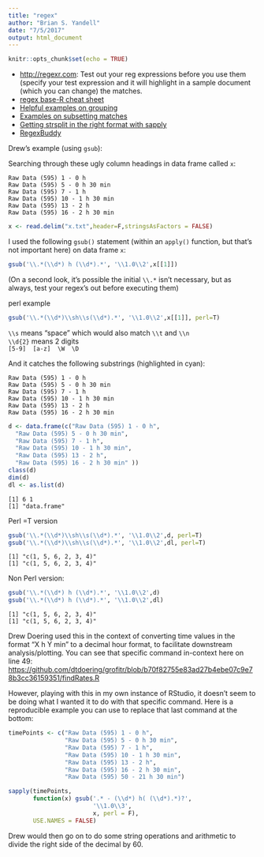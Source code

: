 ```yaml
---
title: "regex"
author: "Brian S. Yandell"
date: "7/5/2017"
output: html_document
---
```


```r
knitr::opts_chunk$set(echo = TRUE)
```

- <http://regexr.com>: Test out your reg expressions before you use them (specify your test expression and it will highlight in a sample document (which you can change) the matches.
- [regex base-R cheat sheet](http://www.endmemo.com/program/R/grep.php)
- [Helpful examples on grouping](http://www.regular-expressions.info/rlanguage.html)
- [Examples on subsetting matches](http://www.dummies.com/how-to/content/how-to-use-regular-expressions-in-r.html)
- [Getting strsplit in the right format with sapply](http://www.r-bloggers.com/regular-expressions-in-r-vs-rstudio/)
- [RegexBuddy](http://www.regexbuddy.com/rlanguage.html) 


Drew’s example (using `gsub`): 

Searching through these ugly column headings in data frame called `x`:

```
Raw Data (595) 1 - 0 h  
Raw Data (595) 5 - 0 h 30 min 
Raw Data (595) 7 - 1 h  
Raw Data (595) 10 - 1 h 30 min 
Raw Data (595) 13 - 2 h  
Raw Data (595) 16 - 2 h 30 min 
```

```r
x <- read.delim("x.txt",header=F,stringsAsFactors = FALSE)
```

I used the following `gsub()` statement (within an `apply()` function, but that’s not important here) on data frame `x`:

```r
gsub('\\.*(\\d*) h (\\d*).*', '\\1.0\\2',x[[1]])
```

(On a second look, it’s possible the initial `\\.*` isn’t necessary, but as always, test your regex’s out before executing them)

perl example

```r
gsub('\\.*(\\d*)\\sh\\s(\\d*).*', '\\1.0\\2',x[[1]], perl=T)
```

`\\s` means “space” which would also match `\\t` and `\\n`  
`\\d{2}` means 2 digits  
`[5-9]  [a-z]  \W  \D`

And it catches the following substrings (highlighted in cyan):

```
Raw Data (595) 1 - 0 h  
Raw Data (595) 5 - 0 h 30 min 
Raw Data (595) 7 - 1 h  
Raw Data (595) 10 - 1 h 30 min 
Raw Data (595) 13 - 2 h  
Raw Data (595) 16 - 2 h 30 min 
```

```r
d <- data.frame(c("Raw Data (595) 1 - 0 h",  
  "Raw Data (595) 5 - 0 h 30 min",
  "Raw Data (595) 7 - 1 h",
  "Raw Data (595) 10 - 1 h 30 min",
  "Raw Data (595) 13 - 2 h",
  "Raw Data (595) 16 - 2 h 30 min" ))
class(d)
dim(d)
dl <- as.list(d)
```

```
[1] 6 1
[1] "data.frame"
```
Perl =T version

```r
gsub('\\.*(\\d*)\\sh\\s(\\d*).*', '\\1.0\\2',d, perl=T)
gsub('\\.*(\\d*)\\sh\\s(\\d*).*', '\\1.0\\2',dl, perl=T)
```

```
[1] "c(1, 5, 6, 2, 3, 4)"
[1] "c(1, 5, 6, 2, 3, 4)"
```

Non Perl version:

```r
gsub('\\.*(\\d*) h (\\d*).*', '\\1.0\\2',d)
gsub('\\.*(\\d*) h (\\d*).*', '\\1.0\\2',dl)
```

```
[1] "c(1, 5, 6, 2, 3, 4)"
[1] "c(1, 5, 6, 2, 3, 4)"
```

Drew Doering used this in the context of converting time values in the format “X h Y min” to a decimal hour format, to facilitate downstream analysis/plotting. You can see that specific command in-context here on line 49: <https://github.com/dtdoering/grofitr/blob/b70f82755e83ad27b4ebe07c9e78b3cc36159351/findRates.R>

However, playing with this in my own instance of RStudio, it doesn’t seem to be doing what I wanted it to do with that specific command. Here is a reproducible example you can use to replace that last command at the bottom:

```r
timePoints <- c("Raw Data (595) 1 - 0 h",
                "Raw Data (595) 5 - 0 h 30 min",
                "Raw Data (595) 7 - 1 h", 
                "Raw Data (595) 10 - 1 h 30 min", 
                "Raw Data (595) 13 - 2 h", 
                "Raw Data (595) 16 - 2 h 30 min",
                "Raw Data (595) 50 - 21 h 30 min")

sapply(timePoints,
       function(x) gsub('.* - (\\d*) h( (\\d*).*)?', 
                        '\\1.0\\3',
                        x, perl = F), 
       USE.NAMES = FALSE)
```

Drew would then go on to do some string operations and arithmetic to divide the right side of the decimal by 60.

